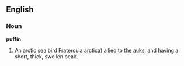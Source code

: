 ==English==

===Noun===

'''puffin'''

#An arctic sea bird Fratercula arctica) allied to the auks, and having a short, thick, swollen beak.
